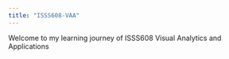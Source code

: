 ```yaml
---
title: "ISSS608-VAA"
---
```


Welcome to my learning journey of ISSS608 Visual Analytics and Applications

